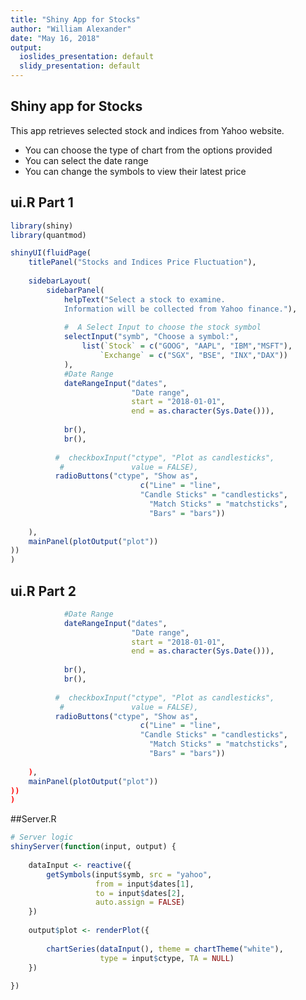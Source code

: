 ```yaml
---
title: "Shiny App for Stocks"
author: "William Alexander"
date: "May 16, 2018"
output:
  ioslides_presentation: default
  slidy_presentation: default
---
```


## Shiny app for Stocks

This app retrieves selected stock and indices from Yahoo website.

- You can choose the type of chart from the options provided
- You can select the date range 
- You can change the symbols to view their latest price

## ui.R Part 1
```r
library(shiny)
library(quantmod)

shinyUI(fluidPage(
    titlePanel("Stocks and Indices Price Fluctuation"),
    
    sidebarLayout(
        sidebarPanel(
            helpText("Select a stock to examine. 
            Information will be collected from Yahoo finance."),
            
            #  A Select Input to choose the stock symbol
            selectInput("symb", "Choose a symbol:",
                list(`Stock` = c("GOOG", "AAPL", "IBM","MSFT"),
                    `Exchange` = c("SGX", "BSE", "INX","DAX"))
            ),
            #Date Range
            dateRangeInput("dates", 
                           "Date range",
                           start = "2018-01-01", 
                           end = as.character(Sys.Date())),
            
            br(),
            br(),
            
          #  checkboxInput("ctype", "Plot as candlesticks", 
           #               value = FALSE),
          radioButtons("ctype", "Show as",
                             c("Line" = "line",
                             "Candle Sticks" = "candlesticks",
                               "Match Sticks" = "matchsticks",
                               "Bars" = "bars"))
            
    ),
    mainPanel(plotOutput("plot"))
))
)
```

## ui.R Part 2
```r

            #Date Range
            dateRangeInput("dates", 
                           "Date range",
                           start = "2018-01-01", 
                           end = as.character(Sys.Date())),
            
            br(),
            br(),
            
          #  checkboxInput("ctype", "Plot as candlesticks", 
           #               value = FALSE),
          radioButtons("ctype", "Show as",
                             c("Line" = "line",
                             "Candle Sticks" = "candlesticks",
                               "Match Sticks" = "matchsticks",
                               "Bars" = "bars"))
            
    ),
    mainPanel(plotOutput("plot"))
))
)
```

##Server.R

```r

# Server logic
shinyServer(function(input, output) {
    
    dataInput <- reactive({
        getSymbols(input$symb, src = "yahoo", 
                   from = input$dates[1],
                   to = input$dates[2],
                   auto.assign = FALSE)
    })
    
    output$plot <- renderPlot({
        
        chartSeries(dataInput(), theme = chartTheme("white"), 
                    type = input$ctype, TA = NULL)
    })
    
})


```


